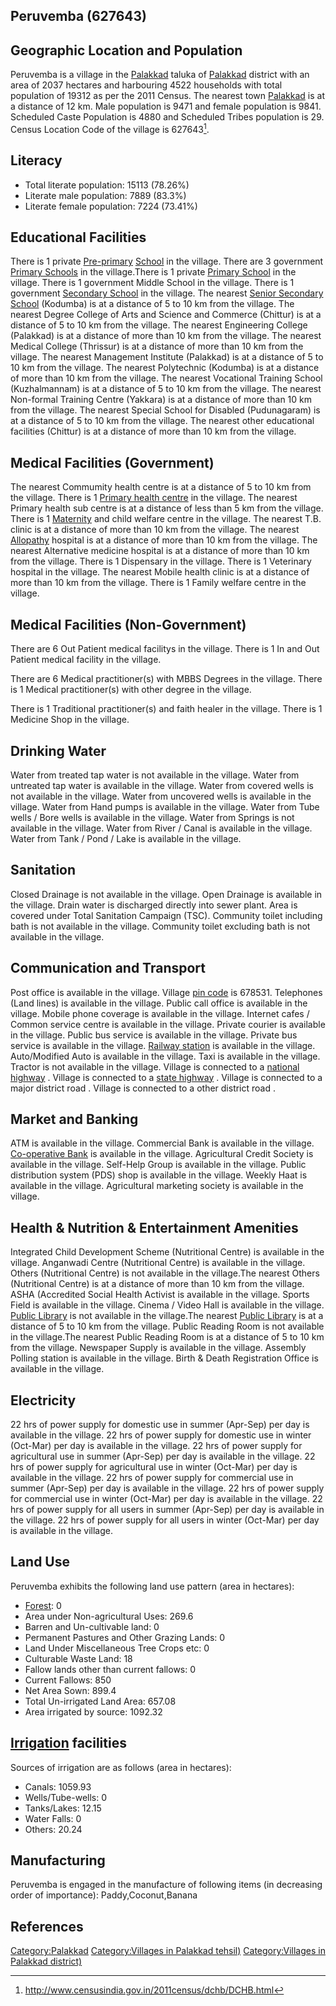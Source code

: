 {{Infobox settlement
| name=Peruvemba
| native_name=
| native_name_lang=
| other_name=
| nickname=
| settlement_type=Village
| image_skyline=
| image_alt=
| image_caption=
| pushpin_map=India Kerala
| pushpin_label_position=right
| pushpin_map_alt=
| pushpin_map_caption=Location in Kerala, India
| latd=
| latm=
| lats=
| latNS=
| longd=
| longm=
| longs=
| longEW=
| coordinates_display=inline,title
| subdivision_type=Country
| subdivision_name={{flag|India}}
| subdivision_type1=[[States and territories of India|State]]
| subdivision_name1=Kerala 
| subdivision_type2=[[List of districts of India|District]]
| subdivision_name2=Palakkad
| subdivision_type3=Tahsil
| subdivision_name3=Palakkad
| website=
| established_title=<!-- Established -->
| established_date=
| founder=
| named_for=
| government_type=
| governing_body=
| unit_pref=Metric=
| area_footnotes=
| area_rank=
| area_total_km2=20.37
| elevation_footnotes=
| elevation_m=
| population_total=19312
| population_as_of=2011
| population_rank=
| population_density_km2=948
| population_demonym=
| population_footnotes=
| demographics_type1=Languages
| demographics1_title1=Official
| demographics1_info1=[[Malayalam language|Malayalam]]
| timezone1=[[Indian Standard Time|IST]]
| utc_offset1==+5:30
| postal_code_type=[[Postal Index Number|PIN]]
| postal_code=678531
| area_code_type=Telephone code
| area_code=
| registration_plate=
| blank1_name_sec1=Nearest city
| blank1_info_sec1=[[Palakkad]]
| blank2_name_sec1=[[Human sex ratio|Sex ratio]]
| blank2_info_sec1=1039 [[male|♂]]/[[female|♀]]
| blank3_name_sec1=Literacy
| blank3_info_sec1=78.26%
| blank1_name_sec2=[[2011 Census of India|2011 census]] code
| blank1_info_sec2=627643
| footnotes=
}}

== Peruvemba (627643) ==

== Geographic Location and Population ==

Peruvemba is a village in the [[Palakkad]] taluka of [[Palakkad]] district with an area of 2037 hectares and harbouring 4522 households with total population of 19312 as per the 2011 Census. The nearest town [[Palakkad]] is at a distance of 12 km. Male population is 9471 and female population is 9841. Scheduled Caste Population is 4880 and Scheduled Tribes population is 29. Census Location Code of the village is 627643<ref>http://www.censusindia.gov.in/2011census/dchb/DCHB.html</ref>.


== Literacy ==  
* Total literate population: 15113 (78.26%)
* Literate male population: 7889 (83.3%)
* Literate female population: 7224 (73.41%)


== Educational Facilities ==  
There is 1 private [[Pre-primary]] [[School]] in the village.
There are 3 government [[Primary School]]s in the village.There is 1 private [[Primary School]] in the village.
There is 1 government Middle School in the village.
There is 1 government [[Secondary School]] in the village.
The nearest [[Senior Secondary School]] (Kodumba) is at a distance of 5 to 10 km from the village.
The nearest Degree College of Arts and Science and Commerce (Chittur) is at a distance of 5 to 10 km from the village.
The nearest Engineering College (Palakkad) is at a distance of more than 10 km from the village.
The nearest Medical College (Thrissur) is at a distance of more than 10 km from the village.
The nearest Management Institute (Palakkad) is at a distance of 5 to 10 km from the village.
The nearest Polytechnic (Kodumba) is at a distance of more than 10 km from the village.
The nearest Vocational Training School (Kuzhalmannam) is at a distance of 5 to 10 km from the village.
The nearest Non-formal Training Centre (Yakkara) is at a distance of more than 10 km from the village.
The nearest Special School for Disabled (Pudunagaram) is at a distance of 5 to 10 km from the village.
The nearest other educational facilities (Chittur) is at a distance of more than 10 km from the village.


== Medical Facilities (Government) ==
The nearest Commumity health centre is at a distance of 5 to 10 km from the village.
There is 1 [[Primary health centre]] in the village.
The nearest Primary health sub centre is at a distance of less than 5 km from the village.
There is 1 [[Maternity]] and child welfare centre in the village.
The nearest T.B. clinic is at a distance of more than 10 km from the village.
The nearest [[Allopathy]] hospital is at a distance of more than 10 km from the village.
The nearest Alternative medicine hospital is at a distance of more than 10 km from the village.
There is 1 Dispensary in the village.
There is 1 Veterinary hospital in the village.
The nearest Mobile health clinic is at a distance of more than 10 km from the village.
There is 1 Family welfare centre in the village.


== Medical Facilities (Non-Government) ==
There are 6 Out Patient medical facilitys in the village.
There is 1 In and Out Patient medical facility in the village.

There are 6 Medical practitioner(s) with MBBS Degrees in the village.
There is 1 Medical practitioner(s) with other degree in the village.

There is 1 Traditional practitioner(s) and faith healer in the village.
There is 1 Medicine Shop in the village.



== Drinking Water ==
Water from treated tap water is not available in the village.
Water from untreated tap water is available in the village.
Water from covered wells is not available in the village.
Water from uncovered wells is available in the village.
Water from Hand pumps is available in the village.
Water from Tube wells / Bore wells is available in the village.
Water from Springs is not available in the village.
Water from River / Canal is available in the village.
Water from Tank / Pond / Lake is available in the village.


== Sanitation ==
Closed Drainage is not available in the village.
Open Drainage is available in the village.
Drain water is discharged directly into sewer plant.
Area is covered under Total Sanitation Campaign (TSC).
Community toilet including bath is not available in the village.
Community toilet excluding bath is not available in the village.


== Communication and Transport ==
Post office is available in the village.
Village [[pin code]] is 678531.
Telephones (Land lines) is available in the village.
Public call office is available in the village.
Mobile phone coverage is available in the village.
Internet cafes / Common service centre is available in the village.
Private courier is available in the village.
Public bus service is available in the village.
Private bus service is available in the village.
[[Railway station]] is available in the village.
Auto/Modified Auto is available in the village.
Taxi is available in the village.
Tractor is not available in the village.
Village is connected to a [[national highway]]  .
Village is connected to a [[state highway]]  .
Village is connected to a major district road    .
Village is connected to a other district road  .







== Market and Banking ==
ATM is available in the village.
Commercial Bank is available in the village.
[[Co-operative Bank]] is available in the village.
Agricultural Credit Society is available in the village.
Self-Help Group is available in the village.
Public distribution system (PDS) shop is available in the village.
Weekly Haat is available in the village.
Agricultural marketing society is available in the village.


== Health & Nutrition & Entertainment Amenities ==
Integrated Child Development Scheme (Nutritional Centre) is available in the village.
Anganwadi Centre (Nutritional Centre) is available in the village.
Others (Nutritional Centre) is not available in the village.The nearest Others (Nutritional Centre) is at a distance of more than 10 km from the village.
ASHA (Accredited Social Health Activist is available in the village.
Sports Field is available in the village.
Cinema / Video Hall is available in the village.
[[Public Library]] is not available in the village.The nearest [[Public Library]] is at a distance of 5 to 10 km from the village.
Public Reading Room is not available in the village.The nearest Public Reading Room is at a distance of 5 to 10 km from the village.
Newspaper Supply is available in the village.
Assembly Polling station is available in the village.
Birth & Death Registration Office is available in the village.


== Electricity ==
22 hrs of power supply for domestic use in summer (Apr-Sep) per day is available in the village.
22 hrs of power supply for domestic use in winter (Oct-Mar) per day is available in the village.
22 hrs of power supply for agricultural use in summer (Apr-Sep) per day is available in the village.
22 hrs of power supply for agricultural use in winter (Oct-Mar) per day is available in the village.
22 hrs of power supply for commercial use in summer (Apr-Sep) per day is available in the village.
22 hrs of power supply for commercial use in winter (Oct-Mar) per day is available in the village.
22 hrs of power supply for all users in summer (Apr-Sep) per day is available in the village.
22 hrs of power supply for all users in winter (Oct-Mar) per day is available in the village.


== Land Use ==
Peruvemba exhibits the following land use pattern (area in hectares):
* [[Forest]]: 0
* Area under Non-agricultural Uses: 269.6
* Barren and Un-cultivable land: 0
* Permanent Pastures and Other Grazing Lands: 0
* Land Under Miscellaneous Tree Crops etc: 0
* Culturable Waste Land: 18
* Fallow lands other than current fallows: 0
* Current Fallows: 850
* Net Area Sown: 899.4
* Total Un-irrigated Land Area: 657.08
* Area irrigated by source: 1092.32


== [[Irrigation]] facilities ==
Sources of irrigation are as follows (area in hectares):
* Canals: 1059.93
* Wells/Tube-wells: 0
* Tanks/Lakes: 12.15
* Water Falls: 0
* Others: 20.24


== Manufacturing ==
Peruvemba is engaged in the manufacture of following items (in decreasing order of importance): Paddy,Coconut,Banana


[[Category:Palakkad]]
[[Category:Villages in Palakkad tehsil)]]
[[Category:Villages in Palakkad district)]]


== References ==
{{Reflist}}


